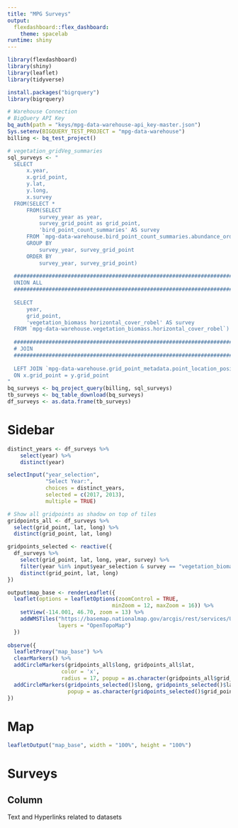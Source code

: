```yaml
---
title: "MPG Surveys"
output:
  flexdashboard::flex_dashboard: 
    theme: spacelab
runtime: shiny
---
```


```r
library(flexdashboard)
library(shiny)
library(leaflet)
library(tidyverse)

install.packages("bigrquery")
library(bigrquery)

# Warehouse Connection
# BigQuery API Key
bq_auth(path = "keys/mpg-data-warehouse-api_key-master.json")
Sys.setenv(BIGQUERY_TEST_PROJECT = "mpg-data-warehouse")
billing <- bq_test_project()
```

```r
# vegetation_gridVeg_summaries
sql_surveys <- "
  SELECT
      x.year,
      x.grid_point,
      y.lat,
      y.long,
      x.survey
  FROM(SELECT * 
      FROM(SELECT 
          survey_year as year,
          survey_grid_point as grid_point,
          'bird_point_count_summaries' AS survey
      FROM `mpg-data-warehouse.bird_point_count_summaries.abundance_order`
      GROUP BY 
          survey_year, survey_grid_point
      ORDER BY 
          survey_year, survey_grid_point)
  
  #####################################################################
  UNION ALL 
  #####################################################################
  
  SELECT
      year,
      grid_point,
      'vegetation_biomass horizontal_cover_robel' AS survey
  FROM `mpg-data-warehouse.vegetation_biomass.horizontal_cover_robel`) AS x
  
  #####################################################################
  # JOIN
  #####################################################################
  
  LEFT JOIN `mpg-data-warehouse.grid_point_metadata.point_location_position` AS y
  ON x.grid_point = y.grid_point
" 
bq_surveys <- bq_project_query(billing, sql_surveys)
tb_surveys <- bq_table_download(bq_surveys)
df_surveys <- as.data.frame(tb_surveys)
```

Sidebar {.sidebar data-width=250}
=====================================
```r
distinct_years <- df_surveys %>%
    select(year) %>%
    distinct(year)

selectInput("year_selection",
            "Select Year:",
            choices = distinct_years,
            selected = c(2017, 2013),
            multiple = TRUE)

# Show all gridpoints as shadow on top of tiles
gridpoints_all <- df_surveys %>%
  select(grid_point, lat, long) %>%
  distinct(grid_point, lat, long)

gridpoints_selected <- reactive({
  df_surveys %>%
    select(grid_point, lat, long, year, survey) %>%
    filter(year %in% input$year_selection & survey == "vegetation_biomass horizontal_cover_robel") %>%
    distinct(grid_point, lat, long)
})

output$map_base <- renderLeaflet({
  leaflet(options = leafletOptions(zoomControl = TRUE,
                                 minZoom = 12, maxZoom = 16)) %>%
    setView(-114.001, 46.70, zoom = 13) %>%
    addWMSTiles("https://basemap.nationalmap.gov/arcgis/rest/services/USGSImageryTopo/MapServer/tile/{z}/{y}/{x}", 
                layers = "OpenTopoMap")
  })
  
observe({
  leafletProxy("map_base") %>%
  clearMarkers() %>%
  addCircleMarkers(gridpoints_all$long, gridpoints_all$lat, 
                 color = 'x',
                 radius = 17, popup = as.character(gridpoints_all$grid_point)) %>%
  addCircleMarkers(gridpoints_selected()$long, gridpoints_selected()$lat, radius = 4, color = 'yellow',
                   popup = as.character(gridpoints_selected()$grid_point))
})
```

Map {.tabset data-width=750}
=====================================

```r
leafletOutput("map_base", width = "100%", height = "100%")
```

Surveys
=====================================

Column {.tabset data-width=750}
-----------------
Text and Hyperlinks related to datasets